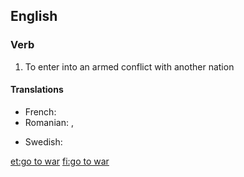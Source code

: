 ==English==

===Verb===
{{head|en|verb|head=[[go]] to [[war]]}}

# {{context|intransitive|lang=en}} To enter into an armed conflict with another nation

====Translations====
{{trans-top|enter armed conflict}}
* French: {{t|fr|entrer en guerre}}
* Romanian: {{t|ro|merge la război}}, {{t|ro|pleca la război}}
{{trans-mid}}
* Swedish: {{t|sv|dra ut i krig}}
{{trans-bottom}}

[[et:go to war]]
[[fi:go to war]]